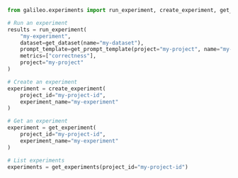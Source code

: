 ```python Python
from galileo.experiments import run_experiment, create_experiment, get_experiment, get_experiments

# Run an experiment
results = run_experiment(
    "my-experiment",
    dataset=get_dataset(name="my-dataset"),
    prompt_template=get_prompt_template(project="my-project", name="my-prompt"),
    metrics=["correctness"],
    project="my-project"
)

# Create an experiment
experiment = create_experiment(
    project_id="my-project-id",
    experiment_name="my-experiment"
)

# Get an experiment
experiment = get_experiment(
    project_id="my-project-id",
    experiment_name="my-experiment"
)

# List experiments
experiments = get_experiments(project_id="my-project-id")
``` 
